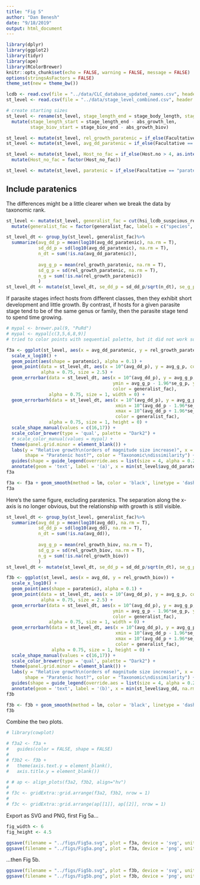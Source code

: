 ```yaml
---
title: "Fig 5"
author: "Dan Benesh"
date: "9/18/2019"
output: html_document
---
```


```r
library(dplyr)
library(ggplot2)
library(tidyr)
library(ape)
library(RColorBrewer)
knitr::opts_chunk$set(echo = FALSE, warning = FALSE, message = FALSE)
options(stringsAsFactors = FALSE)
theme_set(new = theme_bw())
```

```r
lcdb <- read.csv(file = "../data/CLC_database_updated_names.csv", header = TRUE)
st_level <- read.csv(file = "../data/stage_level_combined.csv", header = TRUE)
```
```r
# create starting sizes
st_level <- rename(st_level, stage_length_end = stage_body_length, stage_biov_end = stage_biov)%>%
  mutate(stage_length_start = stage_length_end - abs_growth_len,
         stage_biov_start = stage_biov_end - abs_growth_biov)
```
```r
st_level <- mutate(st_level, rel_growth_paratenic = if_else(Facultative == "paratenic" & is.na(rel_growth_biov), 0, rel_growth_biov)) # if paratenic, then growth = 0
st_level <- mutate(st_level, avg_dd_paratenic = if_else(Facultative == "paratenic" & is.na(avg_dd), 20, avg_dd)) # if paratenic, then dt = 0
```
```r
st_level <- mutate(st_level, Host_no_fac = if_else(Host.no > 4, as.integer(4), Host.no))%>%
  mutate(Host_no_fac = factor(Host_no_fac))
```
```r
st_level <- mutate(st_level, paratenic = if_else(Facultative == "paratenic", "yes", "no"))
```


## Include paratenics

The differences might be a little clearer when we break the data by taxonomic rank.

```r
st_level <- mutate(st_level, generalist_fac = cut(hsi_lcdb_suspcious_rem, breaks = c(0, 1, 2, 3, 4, 6)))%>% # cut tax dissim by tax hierarchy
  mutate(generalist_fac = factor(generalist_fac, labels = c("species", "genus", "family", "order", "class+")))
```
```r
st_level_dt <- group_by(st_level, generalist_fac)%>%
  summarize(avg_dd_p = mean(log10(avg_dd_paratenic), na.rm = T),
            sd_dd_p = sd(log10(avg_dd_paratenic), na.rm = T),
            n_dt = sum(!is.na(avg_dd_paratenic)),
            
            avg_g_p = mean(rel_growth_paratenic, na.rm = T),
            sd_g_p = sd(rel_growth_paratenic, na.rm = T),
            n_g = sum(!is.na(rel_growth_paratenic))
            )
st_level_dt <- mutate(st_level_dt, se_dd_p = sd_dd_p/sqrt(n_dt), se_g_p = sd_g_p/sqrt(n_g))%>%na.omit()
```

If parasite stages infect hosts from different classes, then they exhibit short development and little growth. By contrast, if hosts for a given parasite stage tend to be of the same genus or family, then the parasite stage tend to spend time growing.

```r
# mypal <- brewer.pal(9, "PuRd")
# mypal <- mypal[c(3,5,6,8,9)]
# tried to color points with sequential palette, but it did not work so well
```

```r
f3a <- ggplot(st_level, aes(x = avg_dd_paratenic, y = rel_growth_paratenic)) +
  scale_x_log10() + 
  geom_point(aes(shape = paratenic), alpha = 0.1) +
  geom_point(data = st_level_dt, aes(x = 10^(avg_dd_p), y = avg_g_p, color = generalist_fac),
             alpha = 0.75, size = 2.5) +
  geom_errorbar(data = st_level_dt, aes(x = 10^(avg_dd_p), y = avg_g_p, 
                                        ymin = avg_g_p - 1.96*se_g_p, ymax = avg_g_p + 1.96*se_g_p,
                                        color = generalist_fac),
                alpha = 0.75, size = 1, width = 0) +
  geom_errorbarh(data = st_level_dt, aes(x = 10^(avg_dd_p), y = avg_g_p,
                                         xmin = 10^(avg_dd_p - 1.96*se_dd_p), 
                                         xmax = 10^(avg_dd_p + 1.96*se_dd_p),
                                         color = generalist_fac), 
                alpha = 0.75, size = 1, height = 0) +
  scale_shape_manual(values = c(16,17)) +
  scale_color_brewer(type = 'qual', palette = "Dark2") +
  # scale_color_manual(values = mypal) +
  theme(panel.grid.minor = element_blank()) +
  labs(y = "Relative growth\n(orders of magnitude size increase)", x = "Development time (degree days)", 
       shape = "Paratenic host?", color = "Taxonomic\ndissimilarity") +
  guides(shape = guide_legend(override.aes = list(size = 4, alpha = 0.25))) +
  annotate(geom = 'text', label = '(a)', x = min(st_level$avg_dd_paratenic, na.rm=T), y = max(st_level$rel_growth_paratenic, na.rm=T) )
f3a
```

```r
f3a <- f3a + geom_smooth(method = lm, color = 'black', linetype = 'dashed', se = F)
f3a
```


Here's the same figure, excluding paratenics. The separation along the x-axis is no longer obvious, but the relationship with growth is still visible.

```r
st_level_dt <- group_by(st_level, generalist_fac)%>%
  summarize(avg_dd_p = mean(log10(avg_dd), na.rm = T),
            sd_dd_p = sd(log10(avg_dd), na.rm = T),
            n_dt = sum(!is.na(avg_dd)),
            
            avg_g_p = mean(rel_growth_biov, na.rm = T),
            sd_g_p = sd(rel_growth_biov, na.rm = T),
            n_g = sum(!is.na(rel_growth_biov))
            )
st_level_dt <- mutate(st_level_dt, se_dd_p = sd_dd_p/sqrt(n_dt), se_g_p = sd_g_p/sqrt(n_g))%>%na.omit()
```

```r
f3b <- ggplot(st_level, aes(x = avg_dd, y = rel_growth_biov)) +
  scale_x_log10() + 
  geom_point(aes(shape = paratenic), alpha = 0.1) +
  geom_point(data = st_level_dt, aes(x = 10^(avg_dd_p), y = avg_g_p, color = generalist_fac),
             alpha = 0.75, size = 2.5) +
  geom_errorbar(data = st_level_dt, aes(x = 10^(avg_dd_p), y = avg_g_p, 
                                        ymin = avg_g_p - 1.96*se_g_p, ymax = avg_g_p + 1.96*se_g_p,
                                        color = generalist_fac), 
                alpha = 0.75, size = 1, width = 0) +
  geom_errorbarh(data = st_level_dt, aes(x = 10^(avg_dd_p), y = avg_g_p,
                                         xmin = 10^(avg_dd_p - 1.96*se_dd_p), 
                                         xmax = 10^(avg_dd_p + 1.96*se_dd_p),
                                         color = generalist_fac), 
                 alpha = 0.75, size = 1, height = 0) +
  scale_shape_manual(values = c(16,17)) +
  scale_color_brewer(type = 'qual', palette = "Dark2") +
  theme(panel.grid.minor = element_blank()) +
  labs(y = "Relative growth\n(orders of magnitude size increase)", x = "Development time (degree days)", 
       shape = "Paratenic host?", color = "Taxonomic\ndissimilarity") +
  guides(shape = guide_legend(override.aes = list(size = 4, alpha = 0.25))) +
  annotate(geom = 'text', label = '(b)', x = min(st_level$avg_dd, na.rm=T), y = max(st_level$rel_growth_biov, na.rm=T) )
f3b

```
```r
f3b <- f3b + geom_smooth(method = lm, color = 'black', linetype = 'dashed', se = F)
f3b
```

Combine the two plots.

```r
# library(cowplot)
```

```r
# f3a2 <- f3a + 
#   guides(color = FALSE, shape = FALSE)
# 
# f3b2 <- f3b +
#   theme(axis.text.y = element_blank(),
#   axis.title.y = element_blank())
```

```r
# # ap <- align_plots(f3a2, f3b2, align="hv")
# 
# f3c <- gridExtra::grid.arrange(f3a2, f3b2, nrow = 1)
# 
# f3c <- gridExtra::grid.arrange(ap[[1]], ap[[2]], nrow = 1)
```


Export as SVG and PNG, first Fig 5a...

```r
fig_width <- 6
fig_height <- 4.5

ggsave(filename = "../figs/Fig5a.svg", plot = f3a, device = 'svg', units = 'in', width = fig_width, height = fig_height)
ggsave(filename = "../figs/Fig5a.png", plot = f3a, device = 'png', units = 'in', width = fig_width, height = fig_height)
```

...then Fig 5b.

```r
ggsave(filename = "../figs/Fig5b.svg", plot = f3b, device = 'svg', units = 'in', width = fig_width, height = fig_height)
ggsave(filename = "../figs/Fig5b.png", plot = f3b, device = 'png', units = 'in', width = fig_width, height = fig_height)
```

